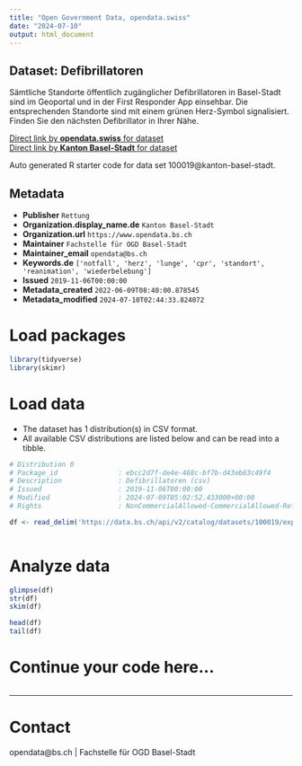 ```yaml
---
title: "Open Government Data, opendata.swiss"
date: "2024-07-10"
output: html_document
---
```


## Dataset: Defibrillatoren

Sämtliche Standorte öffentlich zugänglicher Defibrillatoren in Basel-Stadt sind im Geoportal und in der First Responder App einsehbar. Die entsprechenden Standorte sind mit einem grünen Herz-Symbol signalisiert. Finden Sie den nächsten Defibrillator in Ihrer Nähe.

[Direct link by **opendata.swiss** for dataset](https://opendata.swiss/de/dataset/defibrillatoren)<br>
[Direct link by **Kanton Basel-Stadt** for dataset](https://data.bs.ch/explore/dataset/100019/)

Auto generated R starter code for data set 100019@kanton-basel-stadt.

## Metadata

- **Publisher** `Rettung`
- **Organization.display_name.de** `Kanton Basel-Stadt`
- **Organization.url** `https://www.opendata.bs.ch`
- **Maintainer** `Fachstelle für OGD Basel-Stadt`
- **Maintainer_email** `opendata@bs.ch`
- **Keywords.de** `['notfall', 'herz', 'lunge', 'cpr', 'standort', 'reanimation', 'wiederbelebung']`
- **Issued** `2019-11-06T00:00:00`
- **Metadata_created** `2022-06-09T08:40:00.878545`
- **Metadata_modified** `2024-07-10T02:44:33.824072`


# Load packages

```r

library(tidyverse)
library(skimr)

```

# Load data

-   The dataset has 1 distribution(s) in CSV format.
-   All available CSV distributions are listed below and can be read into a tibble.

```r

# Distribution 0
# Package_id               : ebcc2d7f-de4e-468c-bf7b-d43eb63c49f4
# Description              : Defibrillatoren (csv)
# Issued                   : 2019-11-06T00:00:00
# Modified                 : 2024-07-09T05:02:52.433000+00:00
# Rights                   : NonCommercialAllowed-CommercialAllowed-ReferenceRequired

df <- read_delim('https://data.bs.ch/api/v2/catalog/datasets/100019/exports/csv')



```

# Analyze data

```r

glimpse(df)
str(df)
skim(df)

head(df)
tail(df)

```

# Continue your code here...

```r

```

------------------------------------------------------------------------

# Contact

opendata@bs.ch | Fachstelle für OGD Basel-Stadt
